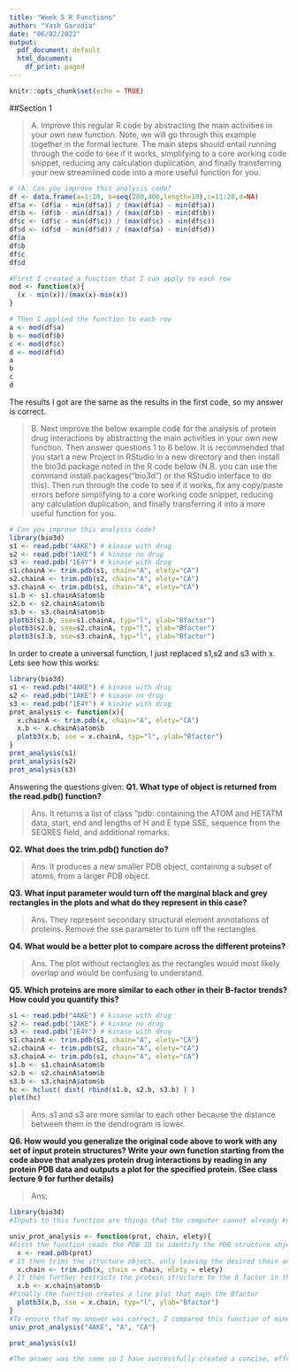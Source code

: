 ```yaml
---
title: "Week 5 R Functions"
author: "Yash Garodia"
date: "06/02/2022"
output:
  pdf_document: default
  html_document:
    df_print: paged
---
```


```r
knitr::opts_chunk$set(echo = TRUE)
```

##Section 1

>A. Improve this regular R code by abstracting the main activities in your own new function. Note, we will go through this example together in the formal lecture. The main steps should entail running through the code to see if it works, simplifying to a core working code snippet, reducing any calculation duplication, and finally transferring your new streamlined code into a more useful function for you.

```r
# (A. Can you improve this analysis code?
df <- data.frame(a=1:10, b=seq(200,400,length=10),c=11:20,d=NA)
df$a <- (df$a - min(df$a)) / (max(df$a) - min(df$a))
df$b <- (df$b - min(df$a)) / (max(df$b) - min(df$b))
df$c <- (df$c - min(df$c)) / (max(df$c) - min(df$c))
df$d <- (df$d - min(df$d)) / (max(df$a) - min(df$d)) 
df$a
df$b
df$c
df$d
```

```r
#First I created a function that I can apply to each row 
mod <- function(x){
  (x - min(x))/(max(x)-min(x))
}

# Then I applied the function to each row 
a <- mod(df$a)
b <- mod(df$b)
c <- mod(df$c)
d <- mod(df$d)
a
b
c
d
```

The results I got are the same as the results in the first code, so my answer is correct. 

>B. Next improve the below example code for the analysis of protein drug interactions by abstracting the main activities in your own new function. Then answer questions 1 to 6 below. It is recommended that you start a new Project in RStudio in a new directory and then install the bio3d package noted in the R code below (N.B. you can use the command install.packages(“bio3d”) or the RStudio interface to do this). Then run through the code to see if it works, fix any copy/paste errors before simplifying to a core working code snippet, reducing any calculation duplication, and finally transferring it into a more useful function for you.

```r
# Can you improve this analysis code?
library(bio3d)
s1 <- read.pdb("4AKE") # kinase with drug
s2 <- read.pdb("1AKE") # kinase no drug
s3 <- read.pdb("1E4Y") # kinase with drug
s1.chainA <- trim.pdb(s1, chain="A", elety="CA")
s2.chainA <- trim.pdb(s2, chain="A", elety="CA")
s3.chainA <- trim.pdb(s1, chain="A", elety="CA")
s1.b <- s1.chainA$atom$b
s2.b <- s2.chainA$atom$b
s3.b <- s3.chainA$atom$b
plotb3(s1.b, sse=s1.chainA, typ="l", ylab="Bfactor")
plotb3(s2.b, sse=s2.chainA, typ="l", ylab="Bfactor")
plotb3(s3.b, sse=s3.chainA, typ="l", ylab="Bfactor")
```
In order to create a universal function, I just replaced s1,s2 and s3 with x. Lets see how this works: 
```r
library(bio3d)
s1 <- read.pdb("4AKE") # kinase with drug
s2 <- read.pdb("1AKE") # kinase no drug
s3 <- read.pdb("1E4Y") # kinase with drug
prot_analysis <- function(x){
  x.chainA <- trim.pdb(x, chain="A", elety="CA")
  x.b <- x.chainA$atom$b
  plotb3(x.b, sse = x.chainA, typ="l", ylab="Bfactor")
}
prot_analysis(s1)
prot_analysis(s2)
prot_analysis(s3)
```
Answering the questions given: 
**Q1. What type of object is returned from the read.pdb() function?**

> Ans. It returns a list of class "pdb: containing the ATOM and HETATM data, start, end and lengths of H and E type SSE, sequence from the SEQRES field, and additional remarks. 

**Q2. What does the trim.pdb() function do?**

> Ans. It produces a new smaller PDB object, containing a subset of atoms, from a larger PDB object. 

**Q3. What input parameter would turn off the marginal black and grey rectangles in the plots and what do they represent in this case? **

> Ans. They represent secondary structural element annotations of proteins. Remove the sse parameter to turn off the rectangles. 

**Q4. What would be a better plot to compare across the different proteins? **

> Ans. The plot without rectangles as the rectangles would most likely overlap and would be confusing to understand. 

**Q5. Which proteins are more similar to each other in their B-factor trends? How could you quantify this?**

```r
s1 <- read.pdb("4AKE") # kinase with drug
s2 <- read.pdb("1AKE") # kinase no drug
s3 <- read.pdb("1E4Y") # kinase with drug
s1.chainA <- trim.pdb(s1, chain="A", elety="CA")
s2.chainA <- trim.pdb(s2, chain="A", elety="CA")
s3.chainA <- trim.pdb(s1, chain="A", elety="CA")
s1.b <- s1.chainA$atom$b
s2.b <- s2.chainA$atom$b
s3.b <- s3.chainA$atom$b
hc <- hclust( dist( rbind(s1.b, s2.b, s3.b) ) )
plot(hc)
```
> Ans. s1 and s3 are more similar to each other because the distance between them in the dendrogram is lower. 

**Q6. How would you generalize the original code above to work with any set of input protein structures? Write your own function starting from the code above that analyzes protein drug
interactions by reading in any protein PDB data and outputs a plot for the specified protein. (See class lecture 9 for further details)**

> Ans: 

```r
library(bio3d)
#Inputs to this function are things that the computer cannot already know. In this case, it would be the protein PDB ID ("prot"), the respective chain containing the secondary structure object ("chain") and the c-alpha elety ("elety")

univ_prot_analysis <- function(prot, chain, elety){
#First the function reads the PDB ID to identify the PDB structure object, and stores the details in a variable x. 
  x <- read.pdb(prot)
# It then trims the structure object, only leaving the desired chain and its respective atoms. 
  x.chain <- trim.pdb(x, chain = chain, elety = elety)
# It then further restricts the protein structure to the B factor in that chain. 
  x.b <- x.chain$atom$b
#Finally the function creates a line plot that maps the Bfactor
  plotb3(x.b, sse = x.chain, typ="l", ylab="Bfactor") 
}
#To ensure that my answer was correct, I compared this function of mine to the earlier function I made while simplifying the code given earlier. 
univ_prot_analysis("4AKE", "A", "CA")

prot_analysis(s1)

#The answer was the same so I have successfully created a concise, effective code! 
```

